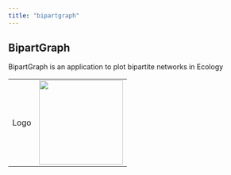 ```yaml
---
title: "bipartgraph"
---
```


## BipartGraph

BipartGraph is an application to plot bipartite networks in Ecology

|      |                                               |
|:-----|:----------------------------------------------|
| Logo | ![](images/rect-BipartGraph.png){width="169"} |

### 
